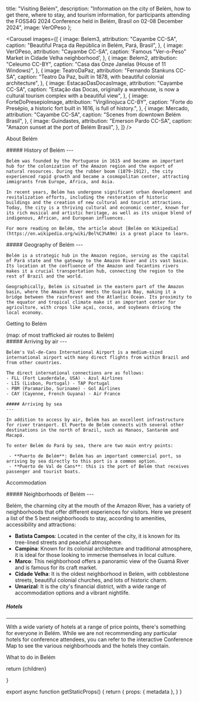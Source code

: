 

  title: "Visiting Belém",
  description: "Information on the city of Belém, how to get there, where to stay, and tourism information, for participants attending the FOSS4G 2024 Conference held in Belém, Brasil on 02-08 December 2024",
  image: VerOPeso
};

<Carousel
  images={[
    {
      image: Belem3,
      attribution: "Cayambe CC-SA",
      caption: "Beautiful Praça da República in Belém, Pará, Brasil",
    },
    {
      image: VerOPeso,
      attribution: "Cayambe CC-SA",
      caption: 'Famous "Ver-o-Peso" Market in Cidade Velha neighborhood',
    },
    {
      image: Belem2,
      attribution: "Celeumo CC-BY",
      caption: "Casa das Onze Janelas (House of 11 Windows)",
    },
    {
      image: TeatroDaPaz,
      attribution: "Fernando Stankuns CC-SA",
      caption:
        "Teatro Da Paz, built in 1878, with beautiful colonial architecture",
    },
    {
      image: EstacaoDasDocasImage,
      attribution: "Cayambe CC-SA",
      caption:
        "Estação das Docas, originally a warehouse, is now a cultural tourism complex with a beautiful view",
    },
    {
      image: ForteDoPresepioImage,
      attribution: "Virgilinojuca CC-BY",
      caption:
        "Forte do Presépio, a historic fort built in 1616, is full of history.",
    },
    {
      image: Mercado,
      attribution: "Cayambe CC-SA",
      caption: "Scenes from downtown Belém Brasil",
    },
    {
      image: Guindastes,
      attribution: "Emerson Pardo CC-SA",
      caption: "Amazon sunset at the port of Belém Brasil",
    },
  ]}
/>

<Heading bubble>About Belém</Heading>

<div className="grid grid-cols-1 sm:grid-cols-2 gap-4">
  <div>
    ##### History of Belém
    ---

    Belém was founded by the Portuguese in 1615 and became an important hub for the colonization of the Amazon region and the export of natural resources. During the rubber boom (1879-1912), the city experienced rapid growth and became a cosmopolitan center, attracting immigrants from Europe, Africa, and Asia.

    In recent years, Belém has undergone significant urban development and revitalization efforts, including the restoration of historic buildings and the creation of new cultural and tourist attractions. Today, the city is a thriving cultural and economic center, known for its rich musical and artistic heritage, as well as its unique blend of indigenous, African, and European influences.

    For more reading on Belém, the article about [Belém on Wikipedia](https://en.wikipedia.org/wiki/Bel%C3%A9m) is a great place to learn.

  </div>
  <div>
  ##### Geography of Belém
    ---

    Belém is a strategic hub in the Amazon region, serving as the capital of Pará state and the gateway to the Amazon River and its vast basin. Its location at the confluence of the Amazon and Tocantins rivers makes it a crucial transportation hub, connecting the region to the rest of Brazil and the world.

    Geographically, Belém is situated in the eastern part of the Amazon basin, where the Amazon River meets the Guajará Bay, making it a bridge between the rainforest and the Atlantic Ocean. Its proximity to the equator and tropical climate make it an important center for agriculture, with crops like açaí, cocoa, and soybeans driving the local economy.

  </div>
</div>

<Heading bubble>Getting to Belém</Heading>

<div className="grid grid-cols-1 sm:grid-cols-2 gap-4">
  <div className="flex items-center justify-start flex-col">
   <GlobeMap />
   <div className="text-center italic text-sm">(map: of most trafficked air routes to Belém)</div>
  </div>
  <div>
    ##### Arriving by air
    ---

    Belém's Val-de-Cans International Airport is a medium-sized international airport with many direct flights from within Brazil and from other countries.

    The direct international connections are as follows:
    - FLL (Fort Lauderdale, USA) - Azul Airlines
    - LIS (Lisbon, Portugal) - TAP Portugal
    - PBM (Paramaribo, Suriname) - Gol Airlines
    - CAY (Cayenne, French Guyana) - Air France

    ##### Arriving by sea
    ---

    In addition to access by air, Belém has an excellent infrastructure for river transport. El Puerto de Belém connects with several other destinations in the north of Brazil, such as Manaos, Santarém and Macapá.

    To enter Belém do Pará by sea, there are two main entry points:

     - **Puerto de Belém**: Belém has an important commercial port, so arriving by sea directly to this port is a common option.
     - **Puerto de Val de Cans**: this is the port of Belém that receives passenger and tourist boats.

  </div>
</div>

<Heading bubble>Accommodation</Heading>

<div className="grid grid-cols-1 sm:grid-cols-2 gap-4">
  <div className="order-last 6xl:order-first">
   ##### Neighborhoods of Belém
   ---

Belém, the charming city at the mouth of the Amazon River, has a variety of neighborhoods that offer different experiences for visitors. Here we present a list of the 5 best neighborhoods to stay, according to amenities, accessibility and attractions:

- **Batista Campos**: Located in the center of the city, it is known for its tree-lined streets and peaceful atmosphere.
- **Campina**: Known for its colonial architecture and traditional atmosphere, it is ideal for those looking to immerse themselves in local culture.
- **Marco**: This neighborhood offers a panoramic view of the Guamá River and is famous for its craft market.
- **Cidade Velha**: It is the oldest neighborhood in Belém, with cobblestone streets, beautiful colonial churches, and lots of historic charm.
- **Umarizal**: It is the city's financial district, with a wide range of accommodation options and a vibrant nightlife.

##### Hotels

---

With a wide variety of hotels at a range of price points, there's something for everyone in Belém. While we are not recommending any particular hotels for conference attendees, you can refer to the interactive <IntlLink href="/map">Conference Map</IntlLink> to see the various neighborhoods and the hotels they contain.

  </div>
  <div className="order-first 6xl:order-last">
<Carousel
  captions={true}
  images={[
    {
      image: PracaBatistaCampos,
      caption: "Beautiful green Praça Batista Campos",
      attribution: "Luiz Pantoja CC-SA"
    },
    {
      image: CidadeVelha,
      caption: "Cidade Velha (Old City)",
      attribution: "Lgjunior CC-SA"
    },
    {
      image: Architecture,
      caption: "Beautiful colonial architecture in Cidade Velha",
      attribution: "Celso Abreu CC-SA"
    },
    {
      image: PracaDoRelogio,
      caption: "Praça Siqueira Campos in Campina neighborhood",
      attribution: "Cayambe CC-SA"
    },
    {
      image: AlmiranteBarroso,
      caption: "Avenida Almirante Barroso in Marco neighborhood",
      attribution: "Roberto de vasconcel CC-SA"
    }
  ]}
/>
  </div>
</div>

<Heading bubble>What to do in Belém</Heading>

<div className="grid grid-cols-1 sm:grid-cols-2 gap-4">
  <div>
    <ForteDoPresepio />
  </div>

  <div>
    <EstacaoDasDocas />
  </div>

</div>

  return <MdxLayout metadata={metadata}>{children}</MdxLayout>

}

export async function getStaticProps() {
  return {
    props: {
      metadata
    },
  }
}
